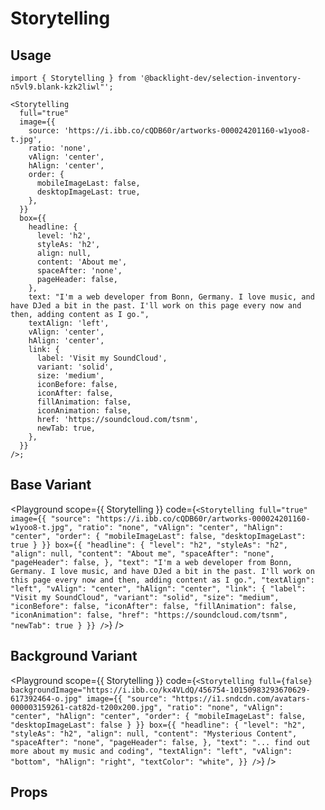 
# Storytelling

<Description of={Storytelling} />

## Usage

```tsx
import { Storytelling } from '@backlight-dev/selection-inventory-n5vl9.blank-kzk2liwl"';

<Storytelling
  full="true"
  image={{
    source: 'https://i.ibb.co/cQDB60r/artworks-000024201160-w1yoo8-t.jpg',
    ratio: 'none',
    vAlign: 'center',
    hAlign: 'center',
    order: {
      mobileImageLast: false,
      desktopImageLast: true,
    },
  }}
  box={{
    headline: {
      level: 'h2',
      styleAs: 'h2',
      align: null,
      content: 'About me',
      spaceAfter: 'none',
      pageHeader: false,
    },
    text: "I'm a web developer from Bonn, Germany. I love music, and have DJed a bit in the past. I'll work on this page every now and then, adding content as I go.",
    textAlign: 'left',
    vAlign: 'center',
    hAlign: 'center',
    link: {
      label: 'Visit my SoundCloud',
      variant: 'solid',
      size: 'medium',
      iconBefore: false,
      iconAfter: false,
      fillAnimation: false,
      iconAnimation: false,
      href: 'https://soundcloud.com/tsnm',
      newTab: true,
    },
  }}
/>;
```

## Base Variant

<Playground
  scope={{ Storytelling }}
  code={`
<Storytelling
  full="true"
  image={{
    "source": "https://i.ibb.co/cQDB60r/artworks-000024201160-w1yoo8-t.jpg",
    "ratio": "none",
    "vAlign": "center",
    "hAlign": "center",
    "order": {
      "mobileImageLast": false,
      "desktopImageLast": true
    }
  }}
  box={{
    "headline": {
      "level": "h2",
      "styleAs": "h2",
      "align": null,
      "content": "About me",
      "spaceAfter": "none",
      "pageHeader": false,
    },
    "text": "I'm a web developer from Bonn, Germany. I love music, and have DJed a bit in the past. I'll work on this page every now and then, adding content as I go.",
    "textAlign": "left",
    "vAlign": "center",
    "hAlign": "center",
    "link": {
      "label": "Visit my SoundCloud",
      "variant": "solid",
      "size": "medium",
      "iconBefore": false,
      "iconAfter": false,
      "fillAnimation": false,
      "iconAnimation": false,
      "href": "https://soundcloud.com/tsnm",
      "newTab": true
    }
  }}
/>
`}
/>

## Background Variant

<Playground
  scope={{ Storytelling }}
  code={`
<Storytelling
  full={false}
  backgroundImage="https://i.ibb.co/kx4VLdQ/456754-10150983293670629-617392464-o.jpg"
  image={{
    "source": "https://i1.sndcdn.com/avatars-000003159261-cat82d-t200x200.jpg",
    "ratio": "none",
    "vAlign": "center",
    "hAlign": "center",
    "order": {
      "mobileImageLast": false,
      "desktopImageLast": false
    }
  }}
  box={{
    "headline": {
      "level": "h2",
      "styleAs": "h2",
      "align": null,
      "content": "Mysterious Content",
      "spaceAfter": "none",
      "pageHeader": false,
    },
    "text": "... find out more about my music and coding",
    "textAlign": "left",
    "vAlign": "bottom",
    "hAlign": "right",
    "textColor": "white",
  }}
/>
`}
/>

## Props

<Props of={Storytelling} />
